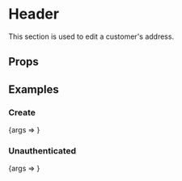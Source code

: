 


<Meta title="Sections/AccountAddress" component={AccountAddress} />

# Header

This section is used to edit a customer's address.

## Props

<ArgsTable of={AccountAddress} />

## Examples

### Create

<Preview>
  <Story name="Create" decorators={[getCustomerDecorator('john@shopify-platform.com')]}>
    {args => <AccountAddress {...args} />}
  </Story>
</Preview>

### Unauthenticated

<Preview>
  <Story name="Unauthenticated" decorators={[getCustomerDecorator()]}>
    {args => <AccountAddress {...args} />}
  </Story>
</Preview>
